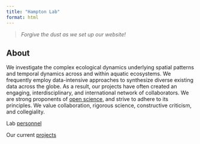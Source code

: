 ```yaml
---
title: "Hampton Lab"
format: html
---
```

 > _Forgive the dust as we set up our website!_ 
 
## About

We investigate the complex ecological dynamics underlying spatial patterns and temporal dynamics across and within aquatic ecosystems. We frequently employ data-intensive approaches to synthesize diverse existing data across the globe. As a result, our projects have often created an engaging, interdisciplinary, and international network of collaborators. We are strong proponents of [open science](https://esajournals.onlinelibrary.wiley.com/doi/full/10.1890/ES14-00402.1), and strive to adhere to its principles. We value collaboration, rigorous science, constructive criticism, and collegiality.

Lab [personnel](docs/people.html)

Our current [projects](docs/projects.html)